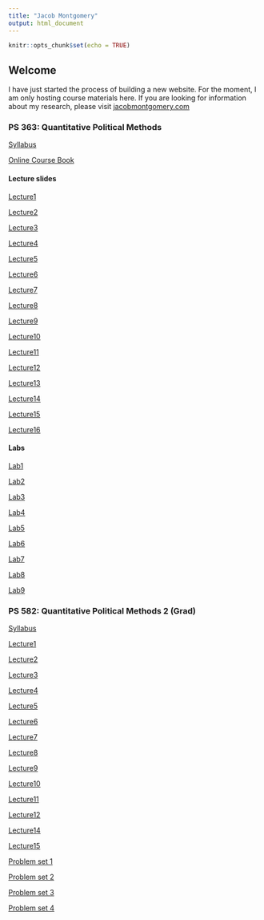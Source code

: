 ```yaml
---
title: "Jacob Montgomery"
output: html_document
---
```


```r
knitr::opts_chunk$set(echo = TRUE)
```

## Welcome

I have just started the process of building a new website. For the moment, I am only hosting course materials here.  If you are looking for information about my research, please visit [jacobmontgomery.com](http://www.jacobmontgomery.com)

### PS 363: Quantitative Political Methods

[Syllabus](https://jmontgomery.github.io/PS363Syllabus/Syllabus.html)  

[Online Course Book](http://jmontgomery.github.io/PS363CourseBook/)

#### Lecture slides
[Lecture1](https://jmontgomery.github.io/PS363Slides/01Introduction.pdf)

[Lecture2](https://jmontgomery.github.io/PS363Slides/02SamplingMeasurement.pdf)

[Lecture3](https://jmontgomery.github.io/PS363Slides/03CentralTendencySpread.pdf)

[Lecture4](https://jmontgomery.github.io/PS363Slides/04BasicProbability.pdf)

[Lecture5](https://jmontgomery.github.io/PS363Slides/05SamplingDistributions.pdf)

[Lecture6](https://jmontgomery.github.io/PS363Slides/06FindingProbabilities.pdf)

[Lecture7](https://jmontgomery.github.io/PS363Slides/07EstimatingMean.pdf)

[Lecture8](https://jmontgomery.github.io/PS363Slides/08HypothesisTesting1.pdf)

[Lecture9](https://jmontgomery.github.io/PS363Slides/09HypothesisTesting2.pdf)

[Lecture10](https://jmontgomery.github.io/PS363Slides/10HypothesisTesting3.pdf)

[Lecture11](https://jmontgomery.github.io/PS363Slides/11Causality.pdf)

[Lecture12](https://jmontgomery.github.io/PS363Slides/12TTest.pdf)

[Lecture13](https://jmontgomery.github.io/PS363Slides/13ContingencyTables.pdf)

[Lecture14](https://jmontgomery.github.io/PS363Slides/14BivariateRegression.pdf)

[Lecture15](https://jmontgomery.github.io/PS363Slides/15RegressionInference.pdf)

[Lecture16](https://jmontgomery.github.io/PS363Slides/16MultipleRegression.pdf)


#### Labs
[Lab1](https://jmontgomery.github.io/Lab/Lab1.zip)

[Lab2](https://jmontgomery.github.io/Lab/Lab2.zip)

[Lab3](https://jmontgomery.github.io/Lab/Lab3.zip)

[Lab4](https://jmontgomery.github.io/Lab/Lab4.zip)

[Lab5](https://jmontgomery.github.io/Lab/Lab5.zip)

[Lab6](https://jmontgomery.github.io/Lab/Lab6.zip)

[Lab7](https://jmontgomery.github.io/Lab/Lab7/Lab7.R)

[Lab8](https://jmontgomery.github.io/Lab/Lab8.zip)

[Lab9](https://jmontgomery.github.io/Lab/Lab9.zip)

### PS 582: Quantitative Political Methods 2 (Grad)


[Syllabus](https://jmontgomery.github.io/PS582/Syllabus.pdf)  

[Lecture1](https://jmontgomery.github.io/PS582/01Probability1.pdf)  

[Lecture2](https://jmontgomery.github.io/PS582/02Probability2.pdf)

[Lecture3](https://jmontgomery.github.io/PS582/03DataReduction.pdf)

[Lecture4](https://jmontgomery.github.io/PS582/04PointEstimation.pdf)

[Lecture5](https://jmontgomery.github.io/PS582/05MLE1.pdf)

[Lecture6](https://jmontgomery.github.io/PS582/06MLE2.pdf)

[Lecture7](https://jmontgomery.github.io/PS582/07Frequentist.pdf)

[Lecture8](https://jmontgomery.github.io/PS582/08Bayesian.pdf)

[Lecture9](https://jmontgomery.github.io/PS582/09NonParametrics.pdf)

[Lecture10](https://jmontgomery.github.io/PS582/10Tests.pdf)

[Lecture11](https://jmontgomery.github.io/PS582/11Pvalues.pdf)

[Lecture12](https://jmontgomery.github.io/PS582/12LRTest.pdf)

[Lecture14](https://jmontgomery.github.io/PS582/14NonParametric.pdf)

[Lecture15](https://jmontgomery.github.io/PS582/15GLMIntro.pdf)

[Problem set 1](https://jmontgomery.github.io/PS582/PS1.pdf)

[Problem set 2](https://jmontgomery.github.io/PS582/PS2.pdf)

[Problem set 3](https://jmontgomery.github.io/PS582/PS3.pdf)

[Problem set 4](https://jmontgomery.github.io/PS582/PS4.pdf)